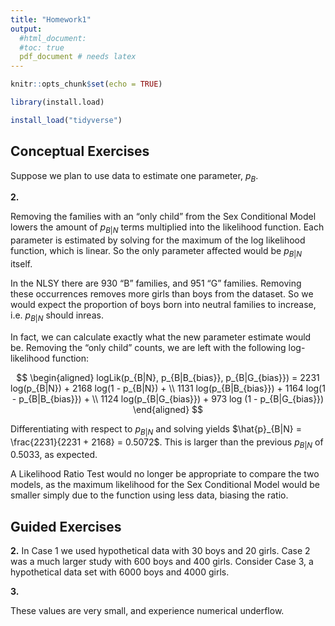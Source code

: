 ```yaml
---
title: "Homework1"
output: 
  #html_document:
  #toc: true
  pdf_document # needs latex
---
```


```r
knitr::opts_chunk$set(echo = TRUE)

library(install.load)

install_load("tidyverse")
```



## Conceptual Exercises

\textbf{1.} Suppose we plan to use data to estimate one parameter, $p_B$.

\begin{itemize}
   \item \textbf{When using a likelihood to obtain an estimate for the parameter, which is preferred a large or a small likelihood value? Why?}

\begin{itemize}
     \item A relatively large likelihood value, because under the fit model our probability of seeing the data we did in fact see will be larger.
   \end{itemize}
   
   \item \textbf{The height of a likelihood curve is the probability of the data for the given parameter. The horizontal axis represents different possible parameter values. Does the area under the likelihood curve for an interval from .25 to .75 equal the probability that the true probability of a boy is between 0.25 and 0.75?}
   
   \begin{itemize}
     \item No, the likelihood does not 
   \end{itemize}
 
\end{itemize}

**2.** \textbf{Suppose the families with an “only child” were excluded for the Sex Conditional Model. How might the estimates for the three parameters be affected? Would it still be possible to perform a Likelihood Ratio Test to compare the Sex Unconditional and Sex Conditional Models? Why or why not?}

Removing the families with an “only child” from the Sex Conditional Model lowers the amount of $p_{B|N}$ terms multiplied into the likelihood function. Each parameter is estimated by solving for the maximum of the log likelihood function, which is linear. So the only parameter affected would be $p_{B|N}$ itself.

In the NLSY there are 930 "B" families, and 951 "G" families. Removing these occurrences removes more girls than boys from the dataset. So we would expect the proportion of boys born into neutral families to increase, i.e. $p_{B|N}$ should inreas.

In fact, we can calculate exactly what the new parameter estimate would be. Removing the "only child" counts, we are left with the following log-likelihood function:

$$
\begin{aligned}
logLik(p_{B|N}, p_{B|B_{bias}}, p_{B|G_{bias}}) = 2231 log(p_{B|N}) + 2168 log(1 - p_{B|N}) + \\
1131 log(p_{B|B_{bias}}) + 1164 log(1 - p_{B|B_{bias}}) + \\
1124 log(p_{B|G_{bias}}) + 973 log (1 - p_{B|G_{bias}})
\end{aligned}
$$

Differentiating with respect to $p_{B|N}$ and solving yields $\hat{p}_{B|N} = \frac{2231}{2231 + 2168} = 0.5072$. This is larger than the previous $p_{B|N}$ of 0.5033, as expected.

A Likelihood Ratio Test would no longer be appropriate to compare the two models, as the maximum likelihood for the Sex Conditional Model would be smaller simply due to the function using less data, biasing the ratio.

## Guided Exercises

**2.** In Case 1 we used hypothetical data with 30 boys and 20 girls. Case 2 was a much larger study with 600 boys and 400 girls. Consider Case 3, a hypothetical data set with 6000 boys and 4000 girls.

\begin{itemize}
   \item \textbf{Use the methods for Case 1 and Case 2 and determine the MLE for $\mathbf{p_B}$ for the independence model. Compare your result to the MLEs for Cases 1 and 2.}
 
   \begin{itemize}
     \item With 6000 boys and 4000 girls, the likelihood function for the Sex Unconditional Model becomes: $$Lik(p_B) = p_B^{6000}(1 - p_B)^{4000}$$ With such high exponents, the likelihoods becomes too small for numerical precision to capture. However, we can still use calculus to solve for the minimum. Taking the log, and solving for when the derivative is 0, gives $\hat{p}_B = 0.6$, the same estimate as in Cases 1 and 2.
   \end{itemize}
   
   \item \textbf{Describe how the graph of the log-likelihood for Case 3 would compare to the log-likelihood graphs for Cases 1 and 2.}
   
   \begin{itemize}
     \item The larger sample size results in less variation in our estimate. Thus the graph of the log-likelihood for Case 3 will be narrower around the estimate of 0.6.
   \end{itemize}
 
   \item \textbf{Compute the log-likelihood for Case 3. Why is it incorrect to perform an LRT comparing Cases 1, 2, and 3?}
   
   \begin{itemize}
     \item $$logLik(p_B) = 6000 log(p_B) + 4000 log(1 - p_B)$$ This log-likelihood is exactly the same as for the other cases, only the coefficients of the two terms have changed due to the difference in sample size. This leads to wildly different orders of magnitude in the likelihoods at the shared optimum estimate, $\hat{p}_B = 0.6$. Therefore a Likelihood Ratio Test comparing Cases 2 or 3 to Case 1 will always determine Case 1 to be superior.
     
     But even more fundamentally than that, the LRT is meant to be used for model selection. However here the model used in all three cases is actually the same: the Sex Unconditional Model. So in this situation the LRT serves no purpose.
   \end{itemize}
 
\end{itemize}

\renewcommand{\theenumi}{\alph{enumi}}

**3.** \textbf{Write out an expression for the likelihood of seeing our data (5,416 boys and 5,256 girls) if the true probability of a boy is:}


\begin{enumerate}
\item $\mathbf{p_B = 0.5}$

Assuming that we are using the Sex Unconditional Model:
$$
(0.5)^{5416} * (1 - 0.5)^{5256} = \frac{1}{2^{10672}}
$$

\item $\mathbf{p_B = 0.45}$

$$
(0.45)^{5416} * (0.55)^{5256}
$$

\item $\mathbf{p_B = 0.55}$

$$
(0.55)^{5416} * (0.45)^{5256}
$$

\item $\mathbf{p_B = 0.5075}$

$$
(0.5075)^{5416} * (0.4925)^{5256}
$$

\end{enumerate}

These values are very small, and experience numerical underflow.

\begin{itemize}
\item \textbf{Compute the value of the log-likelihood for each of the values of $p_B$ above.}

Using base-2 logs:

\begin{enumerate}
\item $\mathbf{p_B = 0.5}$

$$
5416log(0.5) + 5256log(0.5) = -10672
$$

\item $\mathbf{p_B = 0.45}$

$$
5416log(0.45) + 5256log(0.55) \approx -10772.5
$$

\item $\mathbf{p_B = 0.55}$

$$
5416log(0.55) + 5256log(0.45) \approx -10726.2
$$

\item $\mathbf{p_B = 0.5075}$

$$
5416log(0.5075) + 5256log(0.4925) \approx -10670.3
$$

\end{enumerate}

\item \textbf{Which of these four possibilities, $p_B = 0.45$, $p_B = 0.5$, $p_B = 0.55$, or $p_B = 0.5075$ would be the best estimate of $p_B$ given what we observed (our data)?}

In MLE we always want to choose parameter values which maximize the probability of observing our data. Log is a strictly increasing function, so to maximize the likelihood, we should choose the maximum log likelihood value. Of the four $p_B$ possibilities, $p_B = 0.5075$ 

\end{itemize}
